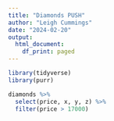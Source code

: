 ```yaml
---
title: "Diamonds PUSH"
author: "Leigh Cummings"
date: "2024-02-20"
output:
  html_document:
    df_print: paged
---
```


```r
library(tidyverse)
library(purr)

diamonds %>%
  select(price, x, y, z) %>%
  filter(price > 17000)
```

